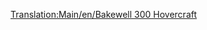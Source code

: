 [[Translation:Main/en/Bakewell 300 Hovercraft]]{{en/-}}
{{Template:Bateau/Fr
|Nom=Aéroglisseur Bakewell 300
|Image=[[File:en/Hovercraft.png|Bakewell 300 Hovercraft]]
|Coût=28 934£ (57 868$)
|Vitesse=112 km/h (70 mph)
|Entretien=3 117£ (6 234$)
|Conception=1968
|Vie=25
|Capacité=100 passagers
|Description=L'aéroglisseur Bakewell 300 est un ferry aéroglisseur à grande vitesse conçu pour relier des ports à grande distance. Sa haute vitesse lui donne un avantage sur ses confrères maritimes. Note: Cet "aéroglisseur" est un hydroglisseur, et ne peut aller sur la terre.
|Réalité=Fictif, mais Bakewell faisait partie de l'équipe d'Assurance Qualité de Transport Tycoon Deluxe. http://en.wikipedia.org/wiki/Mountbatten_class_hovercraft (en anglais)
}}